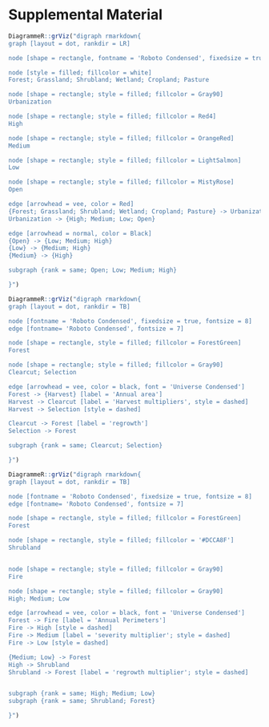# Supplemental Material

```r

DiagrammeR::grViz("digraph rmarkdown{
graph [layout = dot, rankdir = LR]

node [shape = rectangle, fontname = 'Roboto Condensed', fixedsize = true, width=1]

node [style = filled; fillcolor = white]
Forest; Grassland; Shrubland; Wetland; Cropland; Pasture

node [shape = rectangle; style = filled; fillcolor = Gray90]
Urbanization

node [shape = rectangle; style = filled; fillcolor = Red4]
High

node [shape = rectangle; style = filled; fillcolor = OrangeRed]
Medium

node [shape = rectangle; style = filled; fillcolor = LightSalmon]
Low

node [shape = rectangle; style = filled; fillcolor = MistyRose]
Open

edge [arrowhead = vee, color = Red]
{Forest; Grassland; Shrubland; Wetland; Cropland; Pasture} -> Urbanization
Urbanization -> {High; Medium; Low; Open}

edge [arrowhead = normal, color = Black]
{Open} -> {Low; Medium; High}
{Low} -> {Medium; High}
{Medium} -> {High}

subgraph {rank = same; Open; Low; Medium; High}

}")
```

```r

DiagrammeR::grViz("digraph rmarkdown{
graph [layout = dot, rankdir = TB]

node [fontname = 'Roboto Condensed', fixedsize = true, fontsize = 8]
edge [fontname= 'Roboto Condensed', fontsize = 7]

node [shape = rectangle, style = filled; fillcolor = ForestGreen]
Forest

node [shape = rectangle; style = filled; fillcolor = Gray90]
Clearcut; Selection

edge [arrowhead = vee, color = black, font = 'Universe Condensed']
Forest -> {Harvest} [label = 'Annual area']
Harvest -> Clearcut [label = 'Harvest multipliers', style = dashed]
Harvest -> Selection [style = dashed]

Clearcut -> Forest [label = 'regrowth']
Selection -> Forest

subgraph {rank = same; Clearcut; Selection}

}")
```

```r

DiagrammeR::grViz("digraph rmarkdown{
graph [layout = dot, rankdir = TB]

node [fontname = 'Roboto Condensed', fixedsize = true, fontsize = 8]
edge [fontname= 'Roboto Condensed', fontsize = 7]

node [shape = rectangle, style = filled; fillcolor = ForestGreen]
Forest

node [shape = rectangle, style = filled; fillcolor = '#DCCA8F']
Shrubland


node [shape = rectangle; style = filled; fillcolor = Gray90]
Fire

node [shape = rectangle; style = filled; fillcolor = Gray90]
High; Medium; Low

edge [arrowhead = vee, color = black, font = 'Universe Condensed']
Forest -> Fire [label = 'Annual Perimeters']
Fire -> High [style = dashed]
Fire -> Medium [label = 'severity multiplier'; style = dashed]
Fire -> Low [style = dashed]

{Medium; Low} -> Forest
High -> Shrubland
Shrubland -> Forest [label = 'regrowth multiplier'; style = dashed]


subgraph {rank = same; High; Medium; Low}
subgraph {rank = same; Shrubland; Forest}

}")
```
